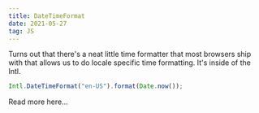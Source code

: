 ```yaml
---
title: DateTimeFormat
date: 2021-05-27
tag: JS
---
```



Turns out that there's a neat little time formatter that most browsers ship with
that allows us to do locale specific time formatting. It's inside of the Intl.

```js
Intl.DateTimeFormat("en-US").format(Date.now());
```

<TextLink href="https://developer.mozilla.org/en-US/docs/Web/JavaScript/Reference/Global_Objects/Intl/DateTimeFormat">
  Read more here...
</TextLink>
